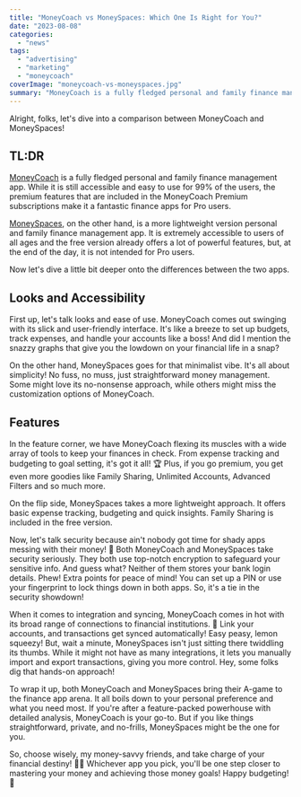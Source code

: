 ```yaml
---
title: "MoneyCoach vs MoneySpaces: Which One Is Right for You?"
date: "2023-08-08"
categories: 
  - "news"
tags: 
  - "advertising"
  - "marketing"
  - "moneycoach"
coverImage: "moneycoach-vs-moneyspaces.jpg"
summary: "MoneyCoach is a fully fledged personal and family finance management app. While it is still accessible and easy to use for 99% of the users, the premium features that are included in the MoneyCoach Premium subscriptions make it a fantastic finance apps for Pro users. MoneySpaces, on the other hand, is a more lightweight version personal and family finance management app. It is extremely accessible to users of all ages and the free version already offers a lot of powerful features, but, at the end of the day, it is not intended for Pro users."
---
```

Alright, folks, let's dive into a comparison between MoneyCoach and MoneySpaces!

## TL:DR
[MoneyCoach](/) is a fully fledged personal and family finance management app. While it is still accessible and easy to use for 99% of the users, the premium features that are included in the MoneyCoach Premium subscriptions make it a fantastic finance apps for Pro users. 

[MoneySpaces](/moneyspaces), on the other hand, is a more lightweight version personal and family finance management app. It is extremely accessible to users of all ages and the free version already offers a lot of powerful features, but, at the end of the day, it is not intended for Pro users.

Now let's dive a little bit deeper onto the differences between the two apps.

## Looks and Accessibility

First up, let's talk looks and ease of use. MoneyCoach comes out swinging with its slick and user-friendly interface. It's like a breeze to set up budgets, track expenses, and handle your accounts like a boss! And did I mention the snazzy graphs that give you the lowdown on your financial life in a snap?

On the other hand, MoneySpaces goes for that minimalist vibe. It's all about simplicity! No fuss, no muss, just straightforward money management. Some might love its no-nonsense approach, while others might miss the customization options of MoneyCoach.

## Features

In the feature corner, we have MoneyCoach flexing its muscles with a wide array of tools to keep your finances in check. From expense tracking and budgeting to goal setting, it's got it all! 🏆 Plus, if you go premium, you get even more goodies like Family Sharing, Unlimited Accounts, Advanced Filters and so much more.

On the flip side, MoneySpaces takes a more lightweight approach. It offers basic expense tracking, budgeting and quick insights. Family Sharing is included in the free version.

Now, let's talk security because ain't nobody got time for shady apps messing with their money! 💸 Both MoneyCoach and MoneySpaces take security seriously. They both use top-notch encryption to safeguard your sensitive info. And guess what? Neither of them stores your bank login details. Phew! Extra points for peace of mind! You can set up a PIN or use your fingerprint to lock things down in both apps. So, it's a tie in the security showdown!

When it comes to integration and syncing, MoneyCoach comes in hot with its broad range of connections to financial institutions. 🏦 Link your accounts, and transactions get synced automatically! Easy peasy, lemon squeezy! But, wait a minute, MoneySpaces isn't just sitting there twiddling its thumbs. While it might not have as many integrations, it lets you manually import and export transactions, giving you more control. Hey, some folks dig that hands-on approach!

To wrap it up, both MoneyCoach and MoneySpaces bring their A-game to the finance app arena. It all boils down to your personal preference and what you need most. If you're after a feature-packed powerhouse with detailed analysis, MoneyCoach is your go-to. But if you like things straightforward, private, and no-frills, MoneySpaces might be the one for you.

So, choose wisely, my money-savvy friends, and take charge of your financial destiny! 💪💵 Whichever app you pick, you'll be one step closer to mastering your money and achieving those money goals! Happy budgeting! 🎉